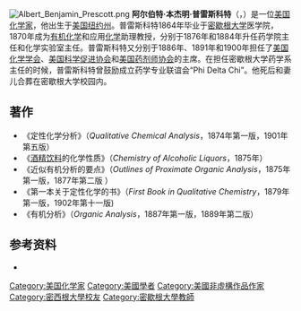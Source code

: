 [[File:Albert_Benjamin_Prescott.png|thumb]]
'''阿尔伯特·本杰明·普雷斯科特'''（{{lang-en|'''Albert Benjamin Prescott'''}}，{{bd|1832年|12月12日|1905年|2月25日}}）是一位[[美国|美国]][[化学家|化学家]]，他出生于[[美国|美国]][[纽约州|纽约州]]{{link-en|黑斯廷斯 (紐約州)|Hastings, New York|黑斯廷斯}}。普雷斯科特1864年毕业于[[密歇根大学|密歇根大学]]医学院，1870年成为[[有机化学|有机化学]]和应用[[化学|化学]]助理教授，分别于1876年和1884年升任药学院主任和化学实验室主任。普雷斯科特又分别于1886年、1891年和1900年担任了[[美国化学学会|美国化学学会]]、[[美国科学促进协会|美国科学促进协会]]和[[美国药剂师协会|美国药剂师协会]]的主席。在担任密歇根大学药学系主任的时候，普雷斯科特曾鼓励成立药学专业联谊会“Phi Delta Chi”。他死后和妻儿合葬在密歇根大学校园内。

==著作==
* 《定性化学分析》（''Qualitative Chemical Analysis''，1874年第一版，1901年第五版）
* 《[[烈酒|酒精饮料]]的化学性质》（''Chemistry of Alcoholic Liquors''，1875年）
* 《近似有机分析的要点》（''Outlines of Proximate Organic Analysis''，1875年第一版，1877年第二版 ）
* 《第一本关于定性化学的书》（''First Book in Qualitative Chemistry''，1879年第一版，1902年第十一版)  
* 《有机分析》（''Organic Analysis''，1887年第一版，1889年第二版）
  
==参考资料==
* {{NIE}}

{{Authority control}}
{{DEFAULTSORT:Prescott, Albert Benjamin}}
[[Category:美国化学家|Category:美国化学家]]
[[Category:美國學者|Category:美國學者]]
[[Category:美國非虛構作品作家|Category:美國非虛構作品作家]]
[[Category:密西根大學校友|Category:密西根大學校友]]
[[Category:密歇根大學教師|Category:密歇根大學教師]]
